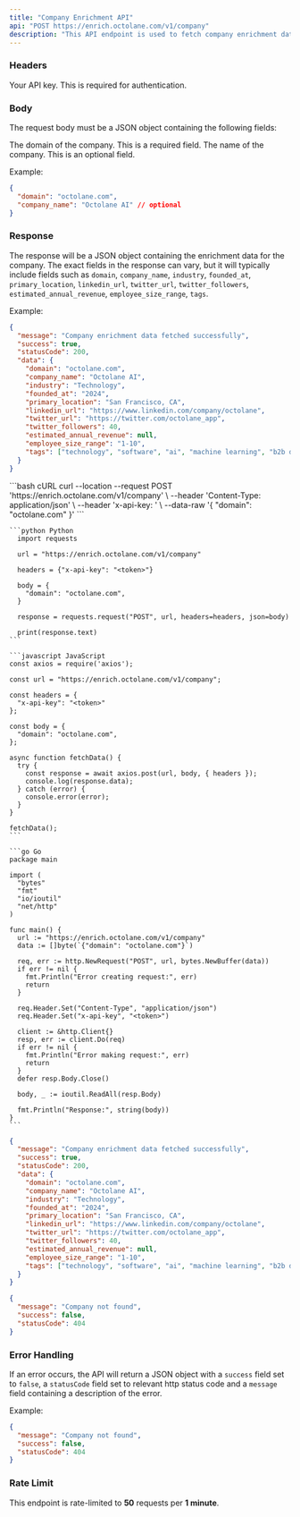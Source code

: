 ```yaml
---
title: "Company Enrichment API"
api: "POST https://enrich.octolane.com/v1/company"
description: "This API endpoint is used to fetch company enrichment data."
---
```


### Headers

<ParamField header="x-api-key" type="string">
  Your API key. This is required for authentication.
</ParamField>

### Body
The request body must be a JSON object containing the following fields:

<ParamField body="domain" type="string">
  The domain of the company. This is a required field.
</ParamField>

<ParamField body="company_name" type="string" required={false}>
  The name of the company. This is an optional field.
</ParamField>

Example:
```json Request Body
{
  "domain": "octolane.com",
  "company_name": "Octolane AI" // optional
}
```

### Response
The response will be a JSON object containing the enrichment data for the company.
The exact fields in the response can vary, but it will typically include fields such
as `domain`, `company_name`, `industry`, `founded_at`, `primary_location`, `linkedin_url`,
`twitter_url`, `twitter_followers`, `estimated_annual_revenue`, `employee_size_range`, `tags`.

Example:
```json Response
{
  "message": "Company enrichment data fetched successfully",
  "success": true,
  "statusCode": 200,
  "data": {
    "domain": "octolane.com",
    "company_name": "Octolane AI",
    "industry": "Technology",
    "founded_at": "2024",
    "primary_location": "San Francisco, CA",
    "linkedin_url": "https://www.linkedin.com/company/octolane",
    "twitter_url": "https://twitter.com/octolane_app",
    "twitter_followers": 40,
    "estimated_annual_revenue": null,
    "employee_size_range": "1-10",
    "tags": ["technology", "software", "ai", "machine learning", "b2b data"]
  }
}
```

<RequestExample>
    ```bash cURL
      curl --location --request POST 'https://enrich.octolane.com/v1/company' \
      --header 'Content-Type: application/json' \
      --header 'x-api-key: <token>' \
      --data-raw '{
        "domain": "octolane.com"
      }'
    ```

    ```python Python
      import requests

      url = "https://enrich.octolane.com/v1/company"

      headers = {"x-api-key": "<token>"}

      body = {
        "domain": "octolane.com",
      }

      response = requests.request("POST", url, headers=headers, json=body)

      print(response.text)
    ```

    ```javascript JavaScript
    const axios = require('axios');

    const url = "https://enrich.octolane.com/v1/company";

    const headers = {
      "x-api-key": "<token>"
    };

    const body = {
      "domain": "octolane.com",
    };

    async function fetchData() {
      try {
        const response = await axios.post(url, body, { headers });
        console.log(response.data);
      } catch (error) {
        console.error(error);
      }
    }

    fetchData();
    ```

    ```go Go
    package main

    import (
      "bytes"
      "fmt"
      "io/ioutil"
      "net/http"
    )

    func main() {
      url := "https://enrich.octolane.com/v1/company"
      data := []byte(`{"domain": "octolane.com"}`)

      req, err := http.NewRequest("POST", url, bytes.NewBuffer(data))
      if err != nil {
        fmt.Println("Error creating request:", err)
        return
      }

      req.Header.Set("Content-Type", "application/json")
      req.Header.Set("x-api-key", "<token>")

      client := &http.Client{}
      resp, err := client.Do(req)
      if err != nil {
        fmt.Println("Error making request:", err)
        return
      }
      defer resp.Body.Close()

      body, _ := ioutil.ReadAll(resp.Body)

      fmt.Println("Response:", string(body))
    }
    ```
</RequestExample>

<ResponseExample>

```json 200
{
  "message": "Company enrichment data fetched successfully",
  "success": true,
  "statusCode": 200,
  "data": {
    "domain": "octolane.com",
    "company_name": "Octolane AI",
    "industry": "Technology",
    "founded_at": "2024",
    "primary_location": "San Francisco, CA",
    "linkedin_url": "https://www.linkedin.com/company/octolane",
    "twitter_url": "https://twitter.com/octolane_app",
    "twitter_followers": 40,
    "estimated_annual_revenue": null,
    "employee_size_range": "1-10",
    "tags": ["technology", "software", "ai", "machine learning", "b2b data"]
  }
}
```

```json 404
{
  "message": "Company not found",
  "success": false,
  "statusCode": 404
}
```

</ResponseExample>

### Error Handling
If an error occurs, the API will return a JSON object with a `success` field set to `false`,
a `statusCode` field set to relevant http status code and a `message` field containing a description 
of the error.

Example:
```json
{
  "message": "Company not found",
  "success": false,
  "statusCode": 404
}
```

### Rate Limit
This endpoint is rate-limited to **50** requests per **1 minute**.